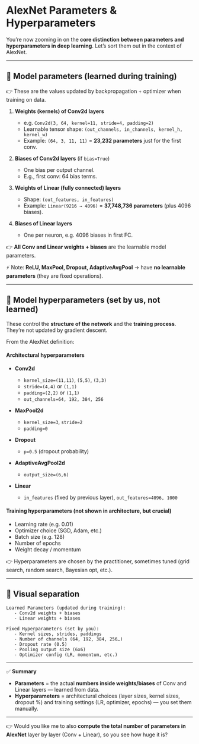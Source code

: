 # AlexNet Parameters & Hyperparameters

You’re now zooming in on the **core distinction between parameters and hyperparameters in deep learning**.
Let’s sort them out in the context of AlexNet.

---

## 🔹 Model **parameters** (learned during training)

👉 These are the values updated by backpropagation + optimizer when training on data.

1. **Weights (kernels) of Conv2d layers**

   * e.g. `Conv2d(3, 64, kernel=11, stride=4, padding=2)`
   * Learnable tensor shape: `(out_channels, in_channels, kernel_h, kernel_w)`
   * Example: `(64, 3, 11, 11)` = **23,232 parameters** just for the first conv.

2. **Biases of Conv2d layers** (if `bias=True`)

   * One bias per output channel.
   * E.g., first conv: 64 bias terms.

3. **Weights of Linear (fully connected) layers**

   * Shape: `(out_features, in_features)`
   * Example: `Linear(9216 → 4096)` = **37,748,736 parameters** (plus 4096 biases).

4. **Biases of Linear layers**

   * One per neuron, e.g. 4096 biases in first FC.

👉 **All Conv and Linear weights + biases** are the learnable model parameters.

⚡ Note: **ReLU, MaxPool, Dropout, AdaptiveAvgPool** → have **no learnable parameters** (they are fixed operations).

---

## 🔹 Model **hyperparameters** (set by us, not learned)

These control the **structure of the network** and the **training process**. They’re not updated by gradient descent.

From the AlexNet definition:

#### Architectural hyperparameters

* **Conv2d**

  * `kernel_size=(11,11)`, `(5,5)`, `(3,3)`
  * `stride=(4,4)` or `(1,1)`
  * `padding=(2,2)` or `(1,1)`
  * `out_channels=64, 192, 384, 256`
* **MaxPool2d**

  * `kernel_size=3`, `stride=2`
  * `padding=0`
* **Dropout**

  * `p=0.5` (dropout probability)
* **AdaptiveAvgPool2d**

  * `output_size=(6,6)`
* **Linear**

  * `in_features` (fixed by previous layer), `out_features=4096, 1000`

#### Training hyperparameters (not shown in architecture, but crucial)

* Learning rate (e.g. 0.01)
* Optimizer choice (SGD, Adam, etc.)
* Batch size (e.g. 128)
* Number of epochs
* Weight decay / momentum

👉 Hyperparameters are chosen by the practitioner, sometimes tuned (grid search, random search, Bayesian opt, etc.).

---

## 🔹 Visual separation

```
Learned Parameters (updated during training):
   - Conv2d weights + biases
   - Linear weights + biases

Fixed Hyperparameters (set by you):
   - Kernel sizes, strides, paddings
   - Number of channels (64, 192, 384, 256…)
   - Dropout rate (0.5)
   - Pooling output size (6x6)
   - Optimizer config (LR, momentum, etc.)
```

---

✅ **Summary**

* **Parameters** = the actual **numbers inside weights/biases** of Conv and Linear layers — learned from data.
* **Hyperparameters** = architectural choices (layer sizes, kernel sizes, dropout %) and training settings (LR, optimizer, epochs) — you set them manually.

---

👉 Would you like me to also **compute the total number of parameters in AlexNet** layer by layer (Conv + Linear), so you see how huge it is?
